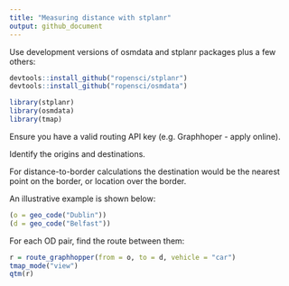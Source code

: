 ```yaml
---
title: "Measuring distance with stplanr"
output: github_document
---
```


Use development versions of osmdata and stplanr packages plus a few others:

```r
devtools::install_github("ropensci/stplanr")
devtools::install_github("ropensci/osmdata")
```

```r
library(stplanr)
library(osmdata)
library(tmap)
```


Ensure you have a valid routing API key (e.g. Graphhoper - apply online).

Identify the origins and destinations.

For distance-to-border calculations the destination would be the nearest point on the border, or location over the border.

An illustrative example is shown below:

```r
(o = geo_code("Dublin"))
(d = geo_code("Belfast"))
```

For each OD pair, find the route between them:

```r
r = route_graphhopper(from = o, to = d, vehicle = "car")
tmap_mode("view")
qtm(r)
```


